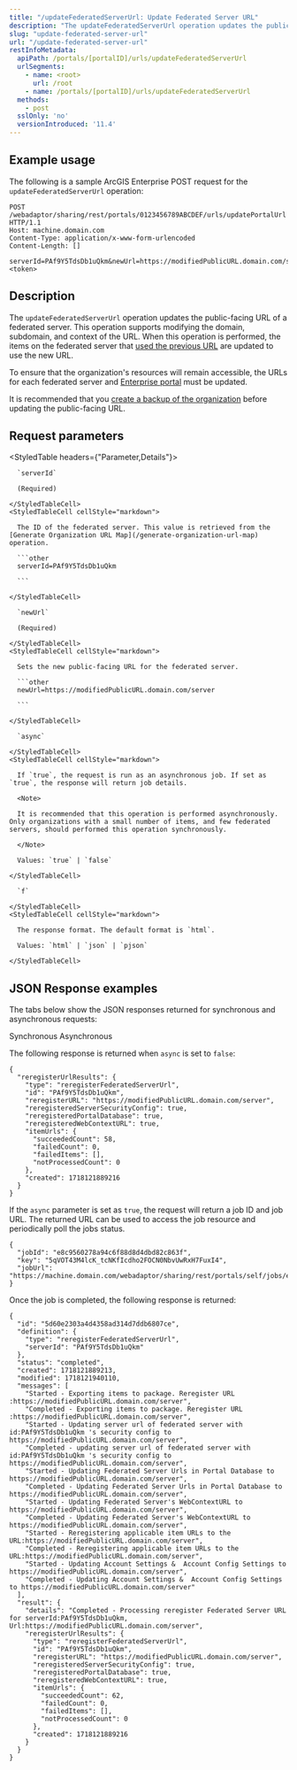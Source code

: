 ```yaml
---
title: "/updateFederatedServerUrl: Update Federated Server URL"
description: "The updateFederatedServerUrl operation updates the public-facing URL of a federated server."
slug: "update-federated-server-url"
url: "/update-federated-server-url"
restInfoMetadata:
  apiPath: /portals/[portalID]/urls/updateFederatedServerUrl
  urlSegments:
    - name: <root>
      url: /root
    - name: /portals/[portalID]/urls/updateFederatedServerUrl
  methods:
    - post
  sslOnly: 'no'
  versionIntroduced: '11.4'
---
```


## Example usage

The following is a sample ArcGIS Enterprise POST request for the `updateFederatedServerUrl` operation:

```other
POST /webadaptor/sharing/rest/portals/0123456789ABCDEF/urls/updatePortalUrl HTTP/1.1
Host: machine.domain.com
Content-Type: application/x-www-form-urlencoded
Content-Length: []

serverId=PAf9Y5TdsDb1uQkm&newUrl=https://modifiedPublicURL.domain.com/server&async=true&f=html&token=<token>

```


## Description

The `updateFederatedServerUrl` operation updates the public-facing URL of a federated server. This operation supports modifying the domain, subdomain, and context of the URL. When this operation is performed, the items on the federated server that [used the previous URL](/generate-url-report) are updated to use the new URL.

To ensure that the organization's resources will remain accessible, the URLs for each federated server and [Enterprise portal](/update-portal-url) must be updated.

<Note type="caution">

It is recommended that you [create a backup of the organization](https://enterprise.arcgis.com/en/portal/latest/administer/windows/create-web-gis-backup.htm) before updating the public-facing URL.

</Note>

## Request parameters

<StyledTable headers={"Parameter,Details"}>
  <StyledTableRow>
    <StyledTableCell cellStyle="markdown">

      `serverId`

      (Required)

    </StyledTableCell>
    <StyledTableCell cellStyle="markdown">

      The ID of the federated server. This value is retrieved from the [Generate Organization URL Map](/generate-organization-url-map) operation.

      ```other
      serverId=PAf9Y5TdsDb1uQkm

      ```

    </StyledTableCell>
  </StyledTableRow>
  <StyledTableRow>
    <StyledTableCell cellStyle="markdown">

      `newUrl`

      (Required)

    </StyledTableCell>
    <StyledTableCell cellStyle="markdown">

      Sets the new public-facing URL for the federated server.

      ```other
      newUrl=https://modifiedPublicURL.domain.com/server

      ```

    </StyledTableCell>
  </StyledTableRow>
  <StyledTableRow>
    <StyledTableCell cellStyle="markdown">

      `async` 

    </StyledTableCell>
    <StyledTableCell cellStyle="markdown">

      If `true`, the request is run as an asynchronous job. If set as `true`, the response will return job details.

      <Note>

      It is recommended that this operation is performed asynchronously. Only organizations with a small number of items, and few federated servers, should performed this operation synchronously.

      </Note>

      Values: `true` | `false`

    </StyledTableCell>
  </StyledTableRow>
  <StyledTableRow>
    <StyledTableCell cellStyle="markdown">

      `f`

    </StyledTableCell>
    <StyledTableCell cellStyle="markdown">

      The response format. The default format is `html`.

      Values: `html` | `json` | `pjson`

    </StyledTableCell>
  </StyledTableRow>
</StyledTable>


## JSON Response examples

The tabs below show the JSON responses returned for synchronous and asynchronous requests:

<Tabs>

<TabNav>
  <TabTitle>Synchronous</TabTitle>
  <TabTitle>Asynchronous</TabTitle>
</TabNav>

<Tab>

The following response is returned when `async` is set to `false`:

```other
{
  "reregisterUrlResults": {
    "type": "reregisterFederatedServerUrl",
    "id": "PAf9Y5TdsDb1uQkm",
    "reregisterURL": "https://modifiedPublicURL.domain.com/server",
    "reregisteredServerSecurityConfig": true,
    "reregisteredPortalDatabase": true,
    "reregisteredWebContextURL": true,
    "itemUrls": {
      "succeededCount": 58,
      "failedCount": 0,
      "failedItems": [],
      "notProcessedCount": 0
    },
    "created": 1718121889216
  }
}

```


</Tab>

<Tab>

If the `async` parameter is set as `true`, the request will return a job ID and job URL. The returned URL can be used to access the job resource and periodically poll the jobs status.

```other
{
  "jobId": "e8c9560278a94c6f88d8d4dbd82c863f",
  "key": "5qVOT43M4lcK_tcNKfIcdho2FOCN0NbvUwRxH7FuxI4",
  "jobUrl": "https://machine.domain.com/webadaptor/sharing/rest/portals/self/jobs/e8c9560278a94c6f88d8d4dbd82c863f"
}

```

Once the job is completed, the following response is returned:

```other
{
  "id": "5d60e2303a4d4358ad314d7ddb6807ce",
  "definition": {
    "type": "reregisterFederatedServerUrl",
    "serverId": "PAf9Y5TdsDb1uQkm"
  },
  "status": "completed",
  "created": 1718121889213,
  "modified": 1718121940110,
  "messages": [
    "Started - Exporting items to package. Reregister URL :https://modifiedPublicURL.domain.com/server",
    "Completed - Exporting items to package. Reregister URL :https://modifiedPublicURL.domain.com/server",
    "Started - Updating server url of federated server with id:PAf9Y5TdsDb1uQkm 's security config to https://modifiedPublicURL.domain.com/server",
    "Completed - updating server url of federated server with id:PAf9Y5TdsDb1uQkm 's security config to https://modifiedPublicURL.domain.com/server",
    "Started - Updating Federated Server Urls in Portal Database to https://modifiedPublicURL.domain.com/server",
    "Completed - Updating Federated Server Urls in Portal Database to https://modifiedPublicURL.domain.com/server",
    "Started - Updating Federated Server's WebContextURL to https://modifiedPublicURL.domain.com/server",
    "Completed - Updating Federated Server's WebContextURL to https://modifiedPublicURL.domain.com/server",
    "Started - Reregistering applicable item URLs to the URL:https://modifiedPublicURL.domain.com/server",
    "Completed - Reregistering applicable item URLs to the URL:https://modifiedPublicURL.domain.com/server",
    "Started - Updating Account Settings &  Account Config Settings to https://modifiedPublicURL.domain.com/server",
    "Completed - Updating Account Settings &  Account Config Settings to https://modifiedPublicURL.domain.com/server"
  ],
  "result": {
    "details": "Completed - Processing reregister Federated Server URL for serverId:PAf9Y5TdsDb1uQkm, Url:https://modifiedPublicURL.domain.com/server",
    "reregisterUrlResults": {
      "type": "reregisterFederatedServerUrl",
      "id": "PAf9Y5TdsDb1uQkm",
      "reregisterURL": "https://modifiedPublicURL.domain.com/server",
      "reregisteredServerSecurityConfig": true,
      "reregisteredPortalDatabase": true,
      "reregisteredWebContextURL": true,
      "itemUrls": {
        "succeededCount": 62,
        "failedCount": 0,
        "failedItems": [],
        "notProcessedCount": 0
      },
      "created": 1718121889216
    }
  }
}



```

</Tab>

</Tabs>
